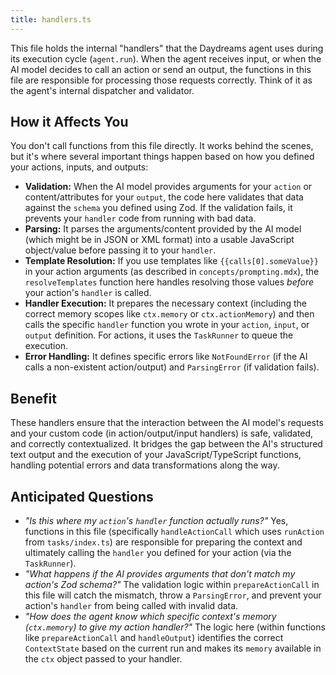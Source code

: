 ```yaml
---
title: handlers.ts
---
```


This file holds the internal "handlers" that the Daydreams agent uses during its
execution cycle (`agent.run`). When the agent receives input, or when the AI
model decides to call an action or send an output, the functions in this file
are responsible for processing those requests correctly. Think of it as the
agent's internal dispatcher and validator.

## How it Affects You

You don't call functions from this file directly. It works behind the scenes,
but it's where several important things happen based on how you defined your
actions, inputs, and outputs:

- **Validation:** When the AI model provides arguments for your `action` or
  content/attributes for your `output`, the code here validates that data
  against the `schema` you defined using Zod. If the validation fails, it
  prevents your `handler` code from running with bad data.
- **Parsing:** It parses the arguments/content provided by the AI model (which
  might be in JSON or XML format) into a usable JavaScript object/value before
  passing it to your `handler`.
- **Template Resolution:** If you use templates like `{{calls[0].someValue}}` in
  your action arguments (as described in `concepts/prompting.mdx`), the
  `resolveTemplates` function here handles resolving those values _before_ your
  action's `handler` is called.
- **Handler Execution:** It prepares the necessary context (including the
  correct memory scopes like `ctx.memory` or `ctx.actionMemory`) and then calls
  the specific `handler` function you wrote in your `action`, `input`, or
  `output` definition. For actions, it uses the `TaskRunner` to queue the
  execution.
- **Error Handling:** It defines specific errors like `NotFoundError` (if the AI
  calls a non-existent action/output) and `ParsingError` (if validation fails).

## Benefit

These handlers ensure that the interaction between the AI model's requests and
your custom code (in action/output/input handlers) is safe, validated, and
correctly contextualized. It bridges the gap between the AI's structured text
output and the execution of your JavaScript/TypeScript functions, handling
potential errors and data transformations along the way.

## Anticipated Questions

- _"Is this where my `action`'s `handler` function actually runs?"_ Yes,
  functions in this file (specifically `handleActionCall` which uses `runAction`
  from `tasks/index.ts`) are responsible for preparing the context and
  ultimately calling the `handler` you defined for your action (via the
  `TaskRunner`).
- _"What happens if the AI provides arguments that don't match my action's Zod
  schema?"_ The validation logic within `prepareActionCall` in this file will
  catch the mismatch, throw a `ParsingError`, and prevent your action's
  `handler` from being called with invalid data.
- _"How does the agent know which specific context's memory (`ctx.memory`) to
  give my action handler?"_ The logic here (within functions like
  `prepareActionCall` and `handleOutput`) identifies the correct `ContextState`
  based on the current run and makes its `memory` available in the `ctx` object
  passed to your handler.
